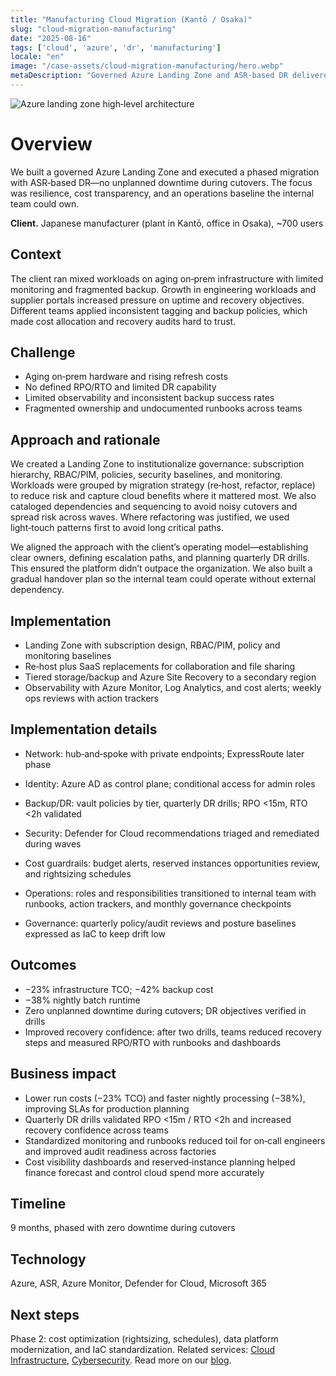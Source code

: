 ```yaml
---
title: "Manufacturing Cloud Migration (Kantō / Osaka)"
slug: "cloud-migration-manufacturing"
date: "2025-08-16"
tags: ['cloud', 'azure', 'dr', 'manufacturing']
locale: "en"
image: "/case-assets/cloud-migration-manufacturing/hero.webp"
metaDescription: "Governed Azure Landing Zone and ASR-based DR delivered zero-downtime cutovers, 23% lower TCO, and faster nightly processing for a Japan manufacturer."
---
```

![Azure landing zone high‑level architecture](/case-assets/cloud-migration-manufacturing/hero.webp "Azure Landing Zone")

# Overview
We built a governed Azure Landing Zone and executed a phased migration with ASR‑based DR—no unplanned downtime during cutovers. The focus was resilience, cost transparency, and an operations baseline the internal team could own.

**Client.** Japanese manufacturer (plant in Kantō, office in Osaka), ~700 users

## Context
The client ran mixed workloads on aging on‑prem infrastructure with limited monitoring and fragmented backup. Growth in engineering workloads and supplier portals increased pressure on uptime and recovery objectives. Different teams applied inconsistent tagging and backup policies, which made cost allocation and recovery audits hard to trust.

## Challenge
- Aging on‑prem hardware and rising refresh costs
- No defined RPO/RTO and limited DR capability
- Limited observability and inconsistent backup success rates
- Fragmented ownership and undocumented runbooks across teams

## Approach and rationale
We created a Landing Zone to institutionalize governance: subscription hierarchy, RBAC/PIM, policies, security baselines, and monitoring. Workloads were grouped by migration strategy (re‑host, refactor, replace) to reduce risk and capture cloud benefits where it mattered most. We also cataloged dependencies and sequencing to avoid noisy cutovers and spread risk across waves. Where refactoring was justified, we used light‑touch patterns first to avoid long critical paths.

We aligned the approach with the client’s operating model—establishing clear owners, defining escalation paths, and planning quarterly DR drills. This ensured the platform didn’t outpace the organization. We also built a gradual handover plan so the internal team could operate without external dependency.


## Implementation
- Landing Zone with subscription design, RBAC/PIM, policy and monitoring baselines
- Re‑host plus SaaS replacements for collaboration and file sharing
- Tiered storage/backup and Azure Site Recovery to a secondary region
- Observability with Azure Monitor, Log Analytics, and cost alerts; weekly ops reviews with action trackers

## Implementation details
- Network: hub‑and‑spoke with private endpoints; ExpressRoute later phase
- Identity: Azure AD as control plane; conditional access for admin roles
- Backup/DR: vault policies by tier, quarterly DR drills; RPO <15m, RTO <2h validated
- Security: Defender for Cloud recommendations triaged and remediated during waves

- Cost guardrails: budget alerts, reserved instances opportunities review, and rightsizing schedules

- Operations: roles and responsibilities transitioned to internal team with runbooks, action trackers, and monthly governance checkpoints

- Governance: quarterly policy/audit reviews and posture baselines expressed as IaC to keep drift low

## Outcomes
- −23% infrastructure TCO; −42% backup cost
- −38% nightly batch runtime
- Zero unplanned downtime during cutovers; DR objectives verified in drills
- Improved recovery confidence: after two drills, teams reduced recovery steps and measured RPO/RTO with runbooks and dashboards


## Business impact
- Lower run costs (−23% TCO) and faster nightly processing (−38%), improving SLAs for production planning
- Quarterly DR drills validated RPO <15m / RTO <2h and increased recovery confidence across teams
- Standardized monitoring and runbooks reduced toil for on‑call engineers and improved audit readiness across factories
- Cost visibility dashboards and reserved‑instance planning helped finance forecast and control cloud spend more accurately

## Timeline
9 months, phased with zero downtime during cutovers

## Technology
Azure, ASR, Azure Monitor, Defender for Cloud, Microsoft 365

## Next steps
Phase 2: cost optimization (rightsizing, schedules), data platform modernization, and IaC standardization. Related services: [Cloud Infrastructure](/services/cloud-infrastructure), [Cybersecurity](/services/it-security). Read more on our [blog](/blog).

